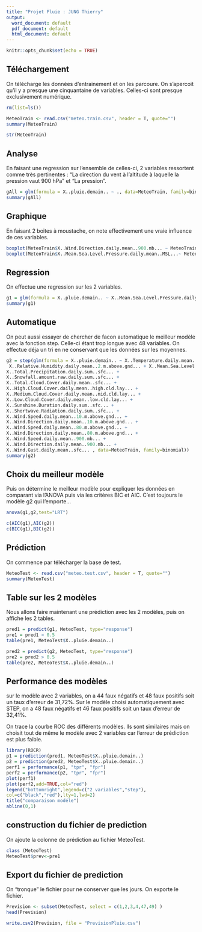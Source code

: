 ---
title: "Projet Pluie : JUNG Thierry"
output:
  word_document: default
  pdf_document: default
  html_document: default
---

```{r setup, include=FALSE}
knitr::opts_chunk$set(echo = TRUE)
```

## Téléchargement

On télécharge les données d'entrainement et on les parcoure.
On s'apercoit qu'il y a presque une cinquantaine de variables. Celles-ci sont presque exclusivement numérique.

```{r}

rm(list=ls())

MeteoTrain <- read.csv("meteo.train.csv", header = T, quote="")
summary(MeteoTrain)

str(MeteoTrain)
```

## Analyse

En faisant une regression sur l'ensemble de celles-ci, 2 variables ressortent comme très pertinentes : "La direction du vent à l'altitude à laquelle la pression vaut 900 hPa" et "La pression".

```{r}
gAll = glm(formula = X..pluie.demain.. ~ ., data=MeteoTrain, family=binomial)
summary(gAll)
```

## Graphique

En faisant 2 boites à moustache, on note effectivement une vraie influence de ces variables.

```{r}
boxplot(MeteoTrain$X..Wind.Direction.daily.mean..900.mb... ~ MeteoTrain$X..pluie.demain..)
boxplot(MeteoTrain$X..Mean.Sea.Level.Pressure.daily.mean..MSL...~ MeteoTrain$X..pluie.demain..)

```

## Regression

On effectue une regression sur les 2 variables.

```{r}
g1 = glm(formula = X..pluie.demain.. ~ X..Mean.Sea.Level.Pressure.daily.mean..MSL...+ X..Wind.Direction.daily.mean..900.mb... , data=MeteoTrain, family=binomial)
summary(g1)
```

## Automatique

On peut aussi essayer de chercher de facon automatique le meilleur modèle avec la fonction step. Celle-ci étant trop longue avec 48 variables. On effectue déja un tri en ne conservant que les données sur les moyennes.

```{r}
g2 = step(glm(formula = X..pluie.demain.. ~ X..Temperature.daily.mean..2.m.above.gnd... +
 X..Relative.Humidity.daily.mean..2.m.above.gnd... + X..Mean.Sea.Level.Pressure.daily.mean..MSL... +
X..Total.Precipitation.daily.sum..sfc... +
X..Snowfall.amount.raw.daily.sum..sfc... +
X..Total.Cloud.Cover.daily.mean..sfc... +
X..High.Cloud.Cover.daily.mean..high.cld.lay... +
X..Medium.Cloud.Cover.daily.mean..mid.cld.lay... +
X..Low.Cloud.Cover.daily.mean..low.cld.lay... +
X..Sunshine.Duration.daily.sum..sfc... +
X..Shortwave.Radiation.daily.sum..sfc... +
X..Wind.Speed.daily.mean..10.m.above.gnd... +
X..Wind.Direction.daily.mean..10.m.above.gnd... +
X..Wind.Speed.daily.mean..80.m.above.gnd... +
X..Wind.Direction.daily.mean..80.m.above.gnd... +
X..Wind.Speed.daily.mean..900.mb... +
X..Wind.Direction.daily.mean..900.mb... +
X..Wind.Gust.daily.mean..sfc... , data=MeteoTrain, family=binomial))
summary(g2)

```

## Choix du meilleur modèle

Puis on détermine le meilleur modèle pour expliquer les données en comparant via l'ANOVA puis via les critères BIC et AIC.
C'est toujours le modèle g2 qui l'emporte...


```{r}

anova(g1,g2,test="LRT")

c(AIC(g1),AIC(g2))
c(BIC(g1),BIC(g2))

```

## Prédiction

On commence par télécharger la base de test.

```{r}

MeteoTest <- read.csv("meteo.test.csv", header = T, quote="")
summary(MeteoTest)

```

## Table sur les 2 modèles

Nous allons faire maintenant une prédiction avec les 2 modèles, puis on affiche les 2 tables.

```{r}
pred1 = predict(g1, MeteoTest, type="response")
pre1 = pred1 > 0.5
table(pre1, MeteoTest$X..pluie.demain..)

pred2 = predict(g2, MeteoTest, type="response")
pre2 = pred2 > 0.5
table(pre2, MeteoTest$X..pluie.demain..)


```

## Performance des modèles

sur le modèle avec 2 variables, on a 44 faux négatifs et 48 faux positifs soit un taux d'erreur de 31,72%.
Sur le modèle choisi automatiquement avec STEP, on a 48 faux négatifs et 46 faux positifs soit un taux d'erreur de 32,41%.

On trace la courbe ROC des différents modèles. Ils sont similaires mais on choisit tout de même le modèle avec 2 variables car l'erreur de prédiction est plus faible.

```{r}

library(ROCR)
p1 = prediction(pred1, MeteoTest$X..pluie.demain..)
p2 = prediction(pred2, MeteoTest$X..pluie.demain..)
perf1 = performance(p1, "tpr", "fpr")
perf2 = performance(p2, "tpr", "fpr")
plot(perf1)
plot(perf2,add=TRUE,col="red")
legend("bottomright",legend=c("2 variables","step"),
col=c("black","red"),lty=1,lwd=2)
title("comparaison modéle")
abline(0,1)


```

## construction du fichier de prediction

On ajoute la colonne de prédiction au fichier MeteoTest.

```{r}

class (MeteoTest)
MeteoTest$prev<-pre1
```

## Export du fichier de prediction

On "tronque" le fichier pour ne conserver que les jours. 
On exporte le fichier.

```{r}

Prevision <- subset(MeteoTest, select = c(1,2,3,4,47,49) )
head(Prevision)

write.csv2(Prevision, file = "PrevisionPluie.csv")

```
